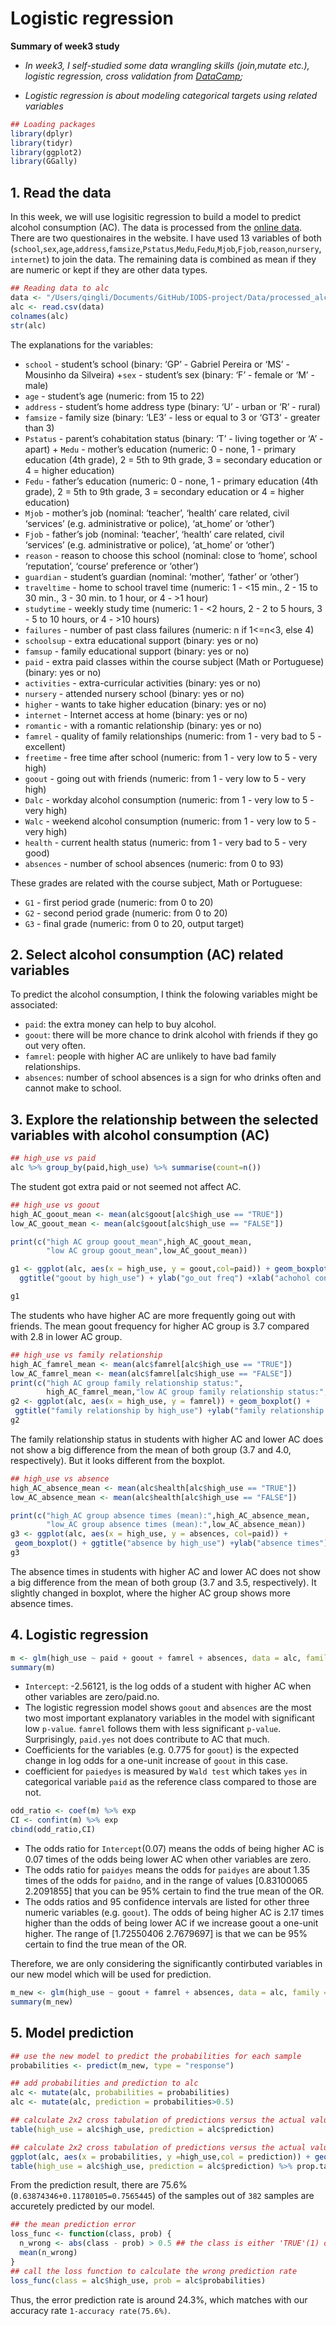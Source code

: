 # **Logistic regression**

__Summary of week3 study__


+ _In week3, I self-studied some data wrangling skills (join,mutate etc.), logistic regression, cross validation from  [DataCamp](https://campus.datacamp.com/courses/helsinki-open-data-science/logistic-regression?ex=1);_

+ _Logistic regression is about modeling categorical targets using related variables_

```r
## Loading packages
library(dplyr)
library(tidyr)
library(ggplot2)
library(GGally)
```

## 1. Read the data
In this week, we will use logisitic regression to build a model to predict alcohol consumption (AC). The data is processed from the [online data](https://archive.ics.uci.edu/ml/datasets/Student+Performance). There are two questionaires in the website. I have used 13 variables of both (`school`,`sex`,`age`,`address`,`famsize`,`Pstatus`,`Medu`,`Fedu`,`Mjob`,`Fjob`,`reason`,`nursery`,`internet`) to join the data. The remaining data is combined as mean if they are numeric or kept if they are other data types.

```r
## Reading data to alc 
data <- "/Users/qingli/Documents/GitHub/IODS-project/Data/processed_alc_data_w3.csv"
alc <- read.csv(data)
colnames(alc)
str(alc)
```

The explanations for the variables:

+ `school` -  student's school (binary: 'GP' - Gabriel Pereira or 'MS' - Mousinho da Silveira)
+`sex` - student's sex (binary: 'F' - female or 'M' - male) 
+ `age` - student's age (numeric: from 15 to 22) 
+ `address` - student's home address type (binary: 'U' - urban or 'R' - rural) 
+ `famsize` - family size (binary: 'LE3' - less or equal to 3 or 'GT3' - greater than 3) 
+ `Pstatus` - parent's cohabitation status (binary: 'T' - living together or 'A' - apart) + `Medu` - mother's education (numeric: 0 - none, 1 - primary education (4th grade), 2 = 5th to 9th grade, 3 = secondary education or 4 = higher education) 
+ `Fedu` - father's education (numeric: 0 - none, 1 - primary education (4th grade), 2  =  5th to 9th grade, 3 =  secondary education or 4 = higher education) 
+ `Mjob` - mother's job (nominal: 'teacher', 'health' care related, civil 'services' (e.g. administrative or police), 'at_home' or 'other') 
+ `Fjob` - father's job (nominal: 'teacher', 'health' care related, civil 'services' (e.g. administrative or police), 'at_home' or 'other') 
+ `reason` - reason to choose this school (nominal: close to 'home', school 'reputation', 'course' preference or 'other') 
+ `guardian` - student's guardian (nominal: 'mother', 'father' or 'other') 
+ `traveltime` - home to school travel time (numeric: 1 - <15 min., 2 - 15 to 30 min., 3 - 30 min. to 1 hour, or 4 - >1 hour) 
+ `studytime` - weekly study time (numeric: 1 - <2 hours, 2 - 2 to 5 hours, 3 - 5 to 10 hours, or 4 - >10 hours) 
+ `failures` - number of past class failures (numeric: n if 1<=n<3, else 4) 
+ `schoolsup` - extra educational support (binary: yes or no) 
+ `famsup` - family educational support (binary: yes or no) 
+ `paid` - extra paid classes within the course subject (Math or Portuguese) (binary: yes or no) 
+ `activities` - extra-curricular activities (binary: yes or no) 
+ `nursery` - attended nursery school (binary: yes or no) 
+ `higher` - wants to take higher education (binary: yes or no) 
+ `internet` - Internet access at home (binary: yes or no) 
+ `romantic` - with a romantic relationship (binary: yes or no) 
+ `famrel` - quality of family relationships (numeric: from 1 - very bad to 5 - excellent) 
+ `freetime` - free time after school (numeric: from 1 - very low to 5 - very high) 
+ `goout` - going out with friends (numeric: from 1 - very low to 5 - very high) 
+ `Dalc` - workday alcohol consumption (numeric: from 1 - very low to 5 - very high) 
+ `Walc` - weekend alcohol consumption (numeric: from 1 - very low to 5 - very high) 
+ `health` - current health status (numeric: from 1 - very bad to 5 - very good) 
+ `absences` - number of school absences (numeric: from 0 to 93)

These grades are related with the course subject, Math or Portuguese: 

+ `G1` - first period grade (numeric: from 0 to 20) 
+ `G2` - second period grade (numeric: from 0 to 20) 
+ `G3` - final grade (numeric: from 0 to 20, output target)

## 2. Select alcohol consumption (AC) related variables

To predict the alcohol consumption, I think the folowing variables might be associated:

+ `paid`: the extra money can help to buy alcohol.
+ `goout`: there will be more chance to drink alcohol with friends if they go out very often.
+ `famrel`: people with higher AC are unlikely to have bad family relationships.
+ `absences`: number of school absences is a sign for who drinks often and cannot make to school.

## 3. Explore the relationship between the selected variables with alcohol consumption (AC)

```r
## high_use vs paid
alc %>% group_by(paid,high_use) %>% summarise(count=n())
```

The student got extra paid or not seemed not affect AC.

```r
## high_use vs goout
high_AC_goout_mean <- mean(alc$goout[alc$high_use == "TRUE"])
low_AC_goout_mean <- mean(alc$goout[alc$high_use == "FALSE"])

print(c("high AC group goout_mean",high_AC_goout_mean,
        "low AC group goout_mean",low_AC_goout_mean))

g1 <- ggplot(alc, aes(x = high_use, y = goout,col=paid)) + geom_boxplot() +
  ggtitle("goout by high_use") + ylab("go_out freq") +xlab("achohol consumption")

g1
```

The students who have higher AC are more frequently going out with friends. The mean goout frequency for higher AC group is 3.7 compared with 2.8 in lower AC group.

```r
## high_use vs family relationship
high_AC_famrel_mean <- mean(alc$famrel[alc$high_use == "TRUE"])
low_AC_famrel_mean <- mean(alc$famrel[alc$high_use == "FALSE"])
print(c("high AC group family relationship status:",
        high_AC_famrel_mean,"low AC group family relationship status:",low_AC_famrel_mean))
g2 <- ggplot(alc, aes(x = high_use, y = famrel)) + geom_boxplot() +
 ggtitle("family relationship by high_use") +ylab("family relationship status") +xlab("achohol consumption")
g2
```

The family relationship status in students with higher AC and lower AC does not show a big difference from the mean of both group (3.7 and 4.0, respectively). But it looks different from the boxplot.

```r
## high_use vs absence
high_AC_absence_mean <- mean(alc$health[alc$high_use == "TRUE"])
low_AC_absence_mean <- mean(alc$health[alc$high_use == "FALSE"])

print(c("high_AC group absence times (mean):",high_AC_absence_mean,
        "low_AC group absence times (mean):",low_AC_absence_mean))
g3 <- ggplot(alc, aes(x = high_use, y = absences, col=paid)) +
 geom_boxplot() + ggtitle("absence by high_use") +ylab("absence times") +xlab("achohol consumption")
g3
```

The absence times in students with higher AC and lower AC does not show a big difference from the mean of both group (3.7 and 3.5, respectively). It slightly changed in boxplot, where the higher AC group shows more absence times.

## 4. Logistic regression

```r
m <- glm(high_use ~ paid + goout + famrel + absences, data = alc, family = "binomial")
summary(m)
```
+ `Intercept`: -2.56121, is the log odds of a student with higher AC when other variables are zero/paid.no.
+ The logistic regression model shows `goout` and `absences` are the most two most important explanatory variables in the model with significant low `p-value`. `famrel` follows them with less significant `p-value`. Surprisingly, `paid.yes` not does contribute to AC that much.
+  Coefficients for the variables (e.g. 0.775 for `goout`) is the expected change in log odds for a one-unit increase of `goout` in this case.
+  coefficient for `paiedyes` is measured by `Wald test` which takes `yes` in categorical variable `paid` as the reference class compared to those are not. 


```r
odd_ratio <- coef(m) %>% exp
CI <- confint(m) %>% exp
cbind(odd_ratio,CI)
```
+ The odds ratio for `Intercept`(0.07) means the odds of being higher AC is 0.07 times of the odds being lower AC when other variables are zero.
+ The odds ratio for `paidyes` means the odds for `paidyes` are about 1.35 times of the odds for `paidno`, and in the range of values [0.83100065 2.2091855] that you can be 95% certain to find the true mean of the OR.
+ The odds ratios and 95 confidence intervals are listed for other three numeric variables (e.g. `goout`). The odds of being higher AC is 2.17 times higher than the odds of being lower AC if we increase goout a one-unit higher. The range of [1.72550406 2.7679697] is that we can be 95% certain to find the true mean of the OR.

Therefore, we are only considering the significantly contirbuted variables in our new model which will be used for prediction.
```r
m_new <- glm(high_use ~ goout + famrel + absences, data = alc, family = "binomial")
summary(m_new)
```

## 5. Model prediction
```r
## use the new model to predict the probabilities for each sample
probabilities <- predict(m_new, type = "response")

## add probabilities and prediction to alc
alc <- mutate(alc, probabilities = probabilities)
alc <- mutate(alc, prediction = probabilities>0.5)

## calculate 2x2 cross tabulation of predictions versus the actual values 
table(high_use = alc$high_use, prediction = alc$prediction)

## calculate 2x2 cross tabulation of predictions versus the actual values in proportion
ggplot(alc, aes(x = probabilities, y =high_use,col = prediction)) + geom_point()
table(high_use = alc$high_use, prediction = alc$prediction) %>% prop.table %>% addmargins
```
From the prediction result, there are 75.6% (`0.63874346+0.11780105=0.7565445`) of the samples out of `382` samples are accuretely predicted by our model.

```r
## the mean prediction error
loss_func <- function(class, prob) {
  n_wrong <- abs(class - prob) > 0.5 ## the class is either 'TRUE'(1) or 'FALSE' (0). 
  mean(n_wrong)
}
## call the loss function to calculate the wrong prediction rate
loss_func(class = alc$high_use, prob = alc$probabilities)
```
Thus, the error prediction rate is around 24.3%, which matches with our accuracy rate `1-accuracy rate(75.6%)`.
